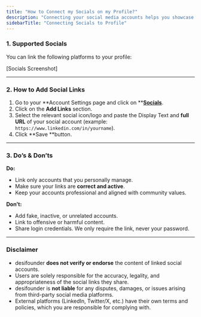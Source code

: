 ```yaml
---
title: "How to Connect my Socials on my Profile?"
description: "Connecting your social media accounts helps you showcase your work, build credibility, and make it easier for others in the desifounder community to connect with you."
sidebarTitle: "Connecting Socials to Profile"
---
```


### 1. Supported Socials

You can link the following platforms to your profile:

[Socials Screenshot]

---

### 2. How to Add Social Links

1. Go to your \*\*Account Settings page and click on \*\*[**Socials**](https://desifounder.com/settings/socials).
2. Click on the **Add Links** section.
3. Select the relevant social icon/logo and paste the Display Text and **full URL** of your social account (example: `https://www.linkedin.com/in/yourname`).
4. Click \*\*Save \*\*button.

---

### 3. Do’s & Don’ts

**Do:**

- Link only accounts that you personally manage.
- Make sure your links are **correct and active**.
- Keep your accounts professional and aligned with community values.

**Don’t:**

- Add fake, inactive, or unrelated accounts.
- Link to offensive or harmful content.
- Share login credentials. We only require the link, never your password.

---

### Disclaimer

- desifounder **does not verify or endorse** the content of linked social accounts.
- Users are solely responsible for the accuracy, legality, and appropriateness of the social links they share.
- desifounder is **not liable** for any disputes, damages, or issues arising from third-party social media platforms.
- External platforms (LinkedIn, Twitter/X, etc.) have their own terms and policies, which you are responsible for complying with.